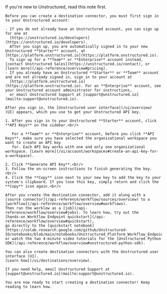 <Note>
    If you're new to Unstructured, read this note first.
    
    Before you can create a destination connector, you must first sign in to your Unstructured account:
    
    - If you do not already have an Unstructured account, you can sign up for one at 
      [https://unstructured.io/developers](https://unstructured.io/developers). 
      After you sign up, you are automatically signed in to your new Unstructured **Starter** account, at [https://platform.unstructured.io](https://platform.unstructured.io). 
      To sign up for a **Team** or **Enterprise** account instead, [contact Unstructured Sales](https://unstructured.io/contact), or [learn more](/api-reference/overview#pricing).
    - If you already have an Unstructured **Starter** or **Team** account and are not already signed in, sign in to your account at 
      [https://platform.unstructured.io](https://platform.unstructured.io). For an **Enterprise** account, see your Unstructured account administrator for instructions, 
      or email Unstructured Support at [support@unstructured.io](mailto:support@unstructured.io).

    After you sign in, the [Unstructured user interface](/ui/overview) (UI) appears, which you use to get your Unstructured API key.

    1. After you sign in to your Unstructured **Starter** account, click **API Keys** on the sidebar.<br/>

       For a **Team** or **Enterprise** account, before you click **API Keys**, make sure you have selected the organizational workspace you want to create an API key 
       for. Each API key works with one and only one organizational workspace. [Learn more](/ui/account/workspaces#create-an-api-key-for-a-workspace).

    2. Click **Generate API Key**.<br/>
    3. Follow the on-screen instructions to finish generating the key.<br/>
    4. Click the **Copy** icon next to your new key to add the key to your system's clipboard. If you lose this key, simply return and click the **Copy** icon again.<br/>

    After you create the destination connector, add it along with a 
    [source connector](/api-reference/workflow/sources/overview) to a [workflow](/api-reference/workflow/overview#workflows). 
    Then run the worklow as a [job](/api-reference/workflow/overview#jobs). To learn how, try out the 
    [hands-on Workflow Endpoint quickstart](/api-reference/workflow/overview#quickstart), 
    go directly to the [quickstart notebook](https://colab.research.google.com/github/Unstructured-IO/notebooks/blob/main/notebooks/Unstructured_Platform_Workflow_Endpoint_Quickstart.ipynb), 
    or watch the two 4-minute video tutorials for the [Unstructured Python SDK](/api-reference/workflow/overview#unstructured-python-sdk).
    
    You can also create destination connectors with the Unstructured user interface (UI). 
    [Learn how](/ui/destinations/overview).

    If you need help, email Unstructured Support at [support@unstructured.io](mailto:support@unstructured.io).

    You are now ready to start creating a destination connector! Keep reading to learn how.
</Note>